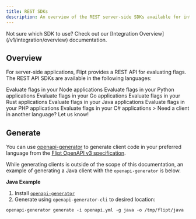 ```yaml
---
title: REST SDKs
description: An overview of the REST server-side SDKs available for integrating with Flipt.
---
```


<Info>
  Not sure which SDK to use? Check out our [Integration
  Overview](/v1/integration/overview) documentation.
</Info>

## Overview

For server-side applications, Flipt provides a REST API for evaluating flags. The REST API SDKs are available in the following languages:

<CardGroup cols={2}>
  <Card
    title="Node/TypeScript"
    href="https://github.com/flipt-io/flipt-server-sdks/tree/main/flipt-node"
    icon="node"
    color="#68a063"
  >
    Evaluate flags in your Node applications
  </Card>
  <Card
    href="https://github.com/flipt-io/flipt-server-sdks/tree/main/flipt-python"
    title="Python"
    icon="python"
    color="#4c8abe"
  >
    Evaluate flags in your Python applications
  </Card>
  <Card
    href="https://github.com/flipt-io/flipt/tree/main/sdk/go"
    title="Go"
    icon="golang"
    color="#00add8"
  >
    Evaluate flags in your Go applications
  </Card>
  <Card
    href="https://github.com/flipt-io/flipt-server-sdks/tree/main/flipt-rust"
    title="Rust"
    icon="rust"
    color="#cd412b"
  >
    Evaluate flags in your Rust applications
  </Card>
  <Card
    href="https://github.com/flipt-io/flipt-server-sdks/tree/main/flipt-java"
    title="Java"
    icon="java"
    color="#e41f23"
  >
    Evaluate flags in your Java applications
  </Card>
  <Card
    href="https://github.com/flipt-io/flipt-server-sdks/tree/main/flipt-php"
    title="PHP"
    icon="php"
    color="#4c8abe"
  >
    Evaluate flags in your PHP applications
  </Card>
  <Card
    href="https://github.com/flipt-io/flipt-server-sdks/tree/main/flipt-csharp"
    title="C#"
    icon="microsoft"
    color="#4c8abe"
  >
    Evaluate flags in your C# applications
  </Card>
  <Card
    href="https://github.com/flipt-io/flipt-server-sdks/issues/new?assignees=&labels=new-language&projects=&template=new_language.yml"
    title="Request a Client"
    icon="github"
    color="#000000"
  >
    > Need a client in another language? Let us know!
  </Card>
</CardGroup>

## Generate

You can use [openapi-generator](https://openapi-generator.tech/) to generate client code in your preferred language from the [Flipt OpenAPI v3 specification](https://github.com/flipt-io/flipt-openapi).

While generating clients is outside of the scope of this documentation, an example of generating a Java client with the `openapi-generator` is below.

**Java Example**

1. Install [`openapi-generator`](https://openapi-generator.tech/docs/installation)
2. Generate using `openapi-generator-cli` to desired location:

```
openapi-generator generate -i openapi.yml -g java -o /tmp/flipt/java
```
